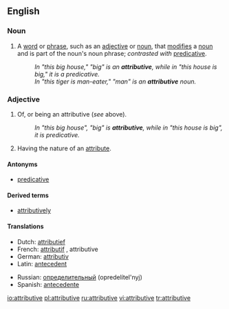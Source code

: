 ==English==

===Noun===
{{wikipedia}}
{{en-noun}}

# {{grammar}} A [[word]] or [[phrase]], such as an [[adjective]] or [[noun]], that [[modify|modifies]] a [[noun]] and is part of the noun's noun phrase; ''contrasted with'' [[predicative]].
#:''In "this big house," "big" is an '''attributive''', while in "this house is big," it is a predicative.''
#:''In "this tiger is man-eater," "man" is an '''attributive''' noun.''

===Adjective===
{{en-adj}}

# {{grammar}} Of, or being an attributive (''see'' above).
#: ''In "this big house", "big" is '''attributive''', while in "this house is big", it is predicative.''
# Having the nature of an [[attribute]].

====Antonyms====
* [[predicative]]

====Derived terms====
* [[attributively]]

====Translations====
{{top}}
*Dutch: [[attributief]]
*French: [[attributif]] {{m}}, attributive {{f}}
*German: [[attributiv]]
*Latin: [[antecedent#Latin|antecedent]]
{{mid}}
*Russian: [[определительный]] (opredelítel'nyj) {{m}}
*Spanish: [[antecedente]]
{{bottom}}

[[io:attributive]]
[[pl:attributive]]
[[ru:attributive]]
[[vi:attributive]]
[[tr:attributive]]